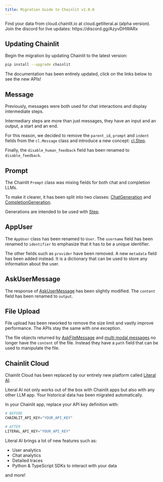 ```yaml
---
title: Migration Guide to Chainlit v1.0.0
---
```


<Note>
  Find your data from cloud.chainlit.io at cloud.getliteral.ai (alpha version).
  Join the discord for live updates: https://discord.gg/AzyvDHWARx
</Note>

## Updating Chainlit

Begin the migration by updating Chainlit to the latest version:

```bash
pip install --upgrade chainlit
```

<Note>
  The documentation has been entirely updated, click on the links below to see
  the new APIs!
</Note>

## Message

Previously, messages were both used for chat interactions and display intermediate steps.

Intermediary steps are more than just messages, they have an input and an output, a start and an end.

For this reason, we decided to remove the `parent_id`, `prompt` and `indent` fields from the `cl.Message` class and introduce a new concept: [cl.Step](/concepts/step).

Finally, the `disable_human_feedback` field has been renamed to `disable_feedback`.

## Prompt

The Chainlit `Prompt` class was mixing fields for both chat and completion LLMs.

To make it clearer, it has been split into two classes: [ChatGeneration](/api-reference/generation/chat-generation) and [CompletionGeneration](/api-reference/generation/completion-generation).

Generations are intended to be used with [Step](/api-reference/generation/chat-generation#example).

## AppUser

The `AppUser` class has been renamed to `User`. The `username` field has been renamed to `identifier` to emphasize that it has to be a unique identifier.

The other fields such as `provider` have been removed. A new `metadata` field has been added instead. It is a dictionary that can be used to store any information about the user.

## AskUserMessage

The response of [AskUserMessage](/api-reference/ask/ask-for-input) has been slightly modified. The `content` field has been renamed to `output`.

## File Upload

File upload has been reworked to remove the size limit and vastly improve performance. The APIs stay the same with one exception.

The file objects returned by [AskFileMessage](/api-reference/ask/ask-for-file) and [multi modal messages](/advanced-features/multi-modal) no longer have the `content` of the file. Instead they have a `path` field that can be used to manipulate the file.

## Chainlit Cloud

Chainlit Cloud has been replaced by our entirely new platform called [Literal AI](https://docs.getliteral.ai).

Literal AI not only works out of the box with Chainlit apps but also with any other LLM app. Your historical data has been migrated automatically.

In your Chainlit app, replace your API key definition with:

```python
# BEFORE
CHAINLIT_API_KEY="YOUR_API_KEY"

# AFTER
LITERAL_API_KEY="YOUR_API_KEY"
```

Literal AI brings a lot of new features such as:

- User analytics
- Chat analytics
- Detailed traces
- Python & TypeScript SDKs to interact with your data

and more!
